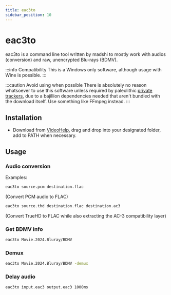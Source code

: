 ```yaml
---
title: eac3to
sidebar_position: 10
---
```


# eac3to

eac3to is a command line tool written by madshi to mostly work with audios (conversion) and raw, unencrypted Blu-rays (BDMV).

:::info Compatibility
This is a Windows only software, although usage with Wine is possible.
:::

:::caution Avoid using when possible
There is absolutely no reason whatsoever to use this software unless required by paleolithic [private trackers](https://wiki.installgentoo.com/wiki/Private_trackers), due to a bajillion dependencies needed that aren't bundled with the download itself. Use something like FFmpeg instead.
:::

## Installation

- Download from [VideoHelp](https://www.videohelp.com/software/eac3to), drag and drop into your designated folder, add to PATH when necessary.

## Usage

### Audio conversion

Examples:
```bash
eac3to source.pcm destination.flac
```
(Convert PCM audio to FLAC)

```bash
eac3to source.thd destination.flac destination.ac3
```
(Convert TrueHD to FLAC while also extracting the AC-3 compatibility layer)


### Get BDMV info

```bash
eac3to Movie.2024.Bluray/BDMV
```

### Demux

```bash
eac3to Movie.2024.Bluray/BDMV -demux
```

### Delay audio
```bash
eac3to input.eac3 output.eac3 1000ms
```